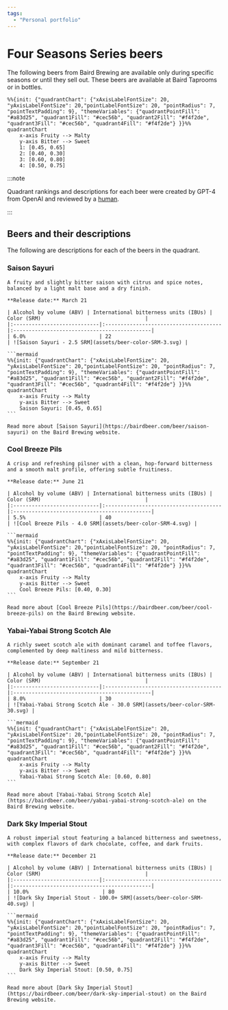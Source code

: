 ```yaml
---
tags:
  - "Personal portfolio"
---
```


# Four Seasons Series beers


The following beers from Baird Brewing are available only during specific seasons or until they sell out. These beers are available at Baird Taprooms or in bottles.

```mermaid
%%{init: {"quadrantChart": {"xAxisLabelFontSize": 20, "yAxisLabelFontSize": 20,"pointLabelFontSize": 20, "pointRadius": 7, "pointTextPadding": 9}, "themeVariables": {"quadrantPointFill": "#a83d25", "quadrant1Fill": "#cec56b", "quadrant2Fill": "#f4f2de", "quadrant3Fill": "#cec56b", "quadrant4Fill": "#f4f2de"} }}%%
quadrantChart
    x-axis Fruity --> Malty
    y-axis Bitter --> Sweet
    1: [0.45, 0.65]
    2: [0.40, 0.30]
    3: [0.60, 0.80]
    4: [0.50, 0.75]
```

:::note

Quadrant rankings and descriptions for each beer were created by GPT-4 from OpenAI and reviewed by a [human](https://github.com/josh-wong).

:::

## Beers and their descriptions

The following are descriptions for each of the beers in the quadrant.

<Tabs>
  <TabItem value="1" label="1" default>
    <h3>Saison Sayuri</h3>

    A fruity and slightly bitter saison with citrus and spice notes, balanced by a light malt base and a dry finish.

    **Release date:** March 21

    | Alcohol by volume (ABV) | International bitterness units (IBUs) | Color (SRM)                                  |
    |:----------------------------|:--------------------------------------|:---------------------------------------------|
    | 6.0%                        | 22                                    | ![Saison Sayuri - 2.5 SRM](assets/beer-color-SRM-3.svg) |

    ```mermaid
    %%{init: {"quadrantChart": {"xAxisLabelFontSize": 20, "yAxisLabelFontSize": 20,"pointLabelFontSize": 20, "pointRadius": 7, "pointTextPadding": 9}, "themeVariables": {"quadrantPointFill": "#a83d25", "quadrant1Fill": "#cec56b", "quadrant2Fill": "#f4f2de", "quadrant3Fill": "#cec56b", "quadrant4Fill": "#f4f2de"} }}%%
    quadrantChart
        x-axis Fruity --> Malty
        y-axis Bitter --> Sweet
        Saison Sayuri: [0.45, 0.65]
    ```

    Read more about [Saison Sayuri](https://bairdbeer.com/beer/saison-sayuri) on the Baird Brewing website.
  </TabItem>
  <TabItem value="2" label="2">
    <h3>Cool Breeze Pils</h3>

    A crisp and refreshing pilsner with a clean, hop-forward bitterness and a smooth malt profile, offering subtle fruitiness.

    **Release date:** June 21

    | Alcohol by volume (ABV) | International bitterness units (IBUs) | Color (SRM)                                  |
    |:----------------------------|:--------------------------------------|:---------------------------------------------|
    | 5.5%                        | 40                                    | ![Cool Breeze Pils - 4.0 SRM](assets/beer-color-SRM-4.svg) |

    ```mermaid
    %%{init: {"quadrantChart": {"xAxisLabelFontSize": 20, "yAxisLabelFontSize": 20,"pointLabelFontSize": 20, "pointRadius": 7, "pointTextPadding": 9}, "themeVariables": {"quadrantPointFill": "#a83d25", "quadrant1Fill": "#cec56b", "quadrant2Fill": "#f4f2de", "quadrant3Fill": "#cec56b", "quadrant4Fill": "#f4f2de"} }}%%
    quadrantChart
        x-axis Fruity --> Malty
        y-axis Bitter --> Sweet
        Cool Breeze Pils: [0.40, 0.30]
    ```

    Read more about [Cool Breeze Pils](https://bairdbeer.com/beer/cool-breeze-pils) on the Baird Brewing website.
  </TabItem>
  <TabItem value="3" label="3">
    <h3>Yabai-Yabai Strong Scotch Ale</h3>
    
    A richly sweet scotch ale with dominant caramel and toffee flavors, complemented by deep maltiness and mild bitterness.

    **Release date:** September 21

    | Alcohol by volume (ABV) | International bitterness units (IBUs) | Color (SRM)                                  |
    |:----------------------------|:--------------------------------------|:---------------------------------------------|
    | 8.0%                        | 30                                    | ![Yabai-Yabai Strong Scotch Ale - 30.0 SRM](assets/beer-color-SRM-30.svg) |

    ```mermaid
    %%{init: {"quadrantChart": {"xAxisLabelFontSize": 20, "yAxisLabelFontSize": 20,"pointLabelFontSize": 20, "pointRadius": 7, "pointTextPadding": 9}, "themeVariables": {"quadrantPointFill": "#a83d25", "quadrant1Fill": "#cec56b", "quadrant2Fill": "#f4f2de", "quadrant3Fill": "#cec56b", "quadrant4Fill": "#f4f2de"} }}%%
    quadrantChart
        x-axis Fruity --> Malty
        y-axis Bitter --> Sweet
        Yabai-Yabai Strong Scotch Ale: [0.60, 0.80]
    ```

    Read more about [Yabai-Yabai Strong Scotch Ale](https://bairdbeer.com/beer/yabai-yabai-strong-scotch-ale) on the Baird Brewing website.
  </TabItem>
  <TabItem value="4" label="4">
    <h3>Dark Sky Imperial Stout</h3>

    A robust imperial stout featuring a balanced bitterness and sweetness, with complex flavors of dark chocolate, coffee, and dark fruits.

    **Release date:** December 21

    | Alcohol by volume (ABV) | International bitterness units (IBUs) | Color (SRM)                                  |
    |:----------------------------|:--------------------------------------|:---------------------------------------------|
    | 10.0%                        | 80                                    | ![Dark Sky Imperial Stout - 100.0+ SRM](assets/beer-color-SRM-40.svg) |

    ```mermaid
    %%{init: {"quadrantChart": {"xAxisLabelFontSize": 20, "yAxisLabelFontSize": 20,"pointLabelFontSize": 20, "pointRadius": 7, "pointTextPadding": 9}, "themeVariables": {"quadrantPointFill": "#a83d25", "quadrant1Fill": "#cec56b", "quadrant2Fill": "#f4f2de", "quadrant3Fill": "#cec56b", "quadrant4Fill": "#f4f2de"} }}%%
    quadrantChart
        x-axis Fruity --> Malty
        y-axis Bitter --> Sweet
        Dark Sky Imperial Stout: [0.50, 0.75]
    ```

    Read more about [Dark Sky Imperial Stout](https://bairdbeer.com/beer/dark-sky-imperial-stout) on the Baird Brewing website.
  </TabItem>
</Tabs>
